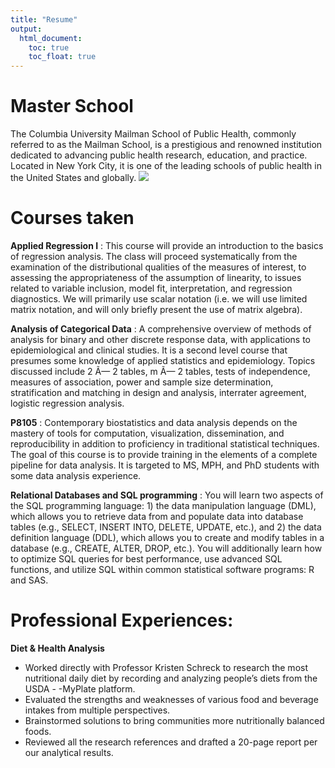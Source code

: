 ```yaml
---
title: "Resume"
output: 
  html_document:
    toc: true
    toc_float: true
---
```


# Master School
The Columbia University Mailman School of Public Health, commonly referred to as the Mailman School, is a prestigious and renowned institution dedicated to advancing public health research, education, and practice. Located in New York City, it is one of the leading schools of public health in the United States and globally. 
![](images/columbia university.jpeg)

# Courses taken
**Applied Regression I** :
This course will provide an introduction to the basics of regression analysis. The class will proceed systematically from the examination of the distributional qualities of the measures of interest, to assessing the appropriateness of the assumption of linearity, to issues related to variable inclusion, model fit, interpretation, and regression diagnostics. We will primarily use scalar notation (i.e. we will use limited matrix notation, and will only briefly present the use of matrix algebra).

**Analysis of Categorical Data** :
A comprehensive overview of methods of analysis for binary and other discrete response data, with applications to epidemiological and clinical studies. It is a second level course that presumes some knowledge of applied statistics and epidemiology. Topics discussed include 2 Ã— 2 tables, m Ã— 2 tables, tests of independence, measures of association, power and sample size determination, stratification and matching in design and analysis, interrater agreement, logistic regression analysis.

**P8105** :
Contemporary biostatistics and data analysis depends on the mastery of tools for computation, visualization, dissemination, and reproducibility in addition to proficiency in traditional statistical techniques. The goal of this course is to provide training in the elements of a complete pipeline for data analysis. It is targeted to MS, MPH, and PhD students with some data analysis experience.

**Relational Databases and SQL programming** :
You will learn two aspects of the SQL programming language: 1) the data manipulation language (DML), which allows you to retrieve data from and populate data into database tables (e.g., SELECT, INSERT INTO, DELETE, UPDATE, etc.), and 2) the data definition language (DDL), which allows you to create and modify tables in a database (e.g., CREATE, ALTER, DROP, etc.). You will additionally learn how to optimize SQL queries for best performance, use advanced SQL functions, and utilize SQL within common statistical software programs: R and SAS.

# Professional Experiences:
**Diet & Health Analysis**

* Worked directly with Professor Kristen Schreck to research the most nutritional daily diet by recording and analyzing people’s diets from the USDA - -MyPlate platform.
* Evaluated the strengths and weaknesses of various food and beverage intakes from multiple perspectives.
*	Brainstormed solutions to bring communities more nutritionally balanced foods.
*	Reviewed all the research references and drafted a 20-page report per our analytical results. 



